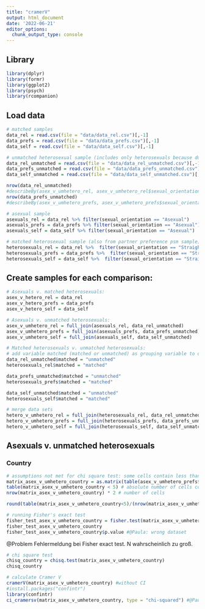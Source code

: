 ```yaml
---
title: "cramerV"
output: html_document
date: '2022-06-21'
editor_options: 
  chunk_output_type: console
---
```

## Library
```r
library(dplyr)
library(formr)
library(ggplot2)
library(psych)
library(rcompanion)
```

## Load data
```r
# matched samples
data_rel = read.csv(file = "data/data_rel.csv")[,-1]
data_prefs = read.csv(file = "data/data_prefs.csv")[,-1]
data_self = read.csv(file = "data/data_self.csv")[,-1]

# unmatched heterosexual sample (includes only heterosexuals because during psm no asexual was discarded)
data_rel_unmatched = read.csv(file = "data/data_rel_unmatched.csv")[,-1]
data_prefs_unmatched = read.csv(file = "data/data_prefs_unmatched.csv")[,-1]
data_self_unmatched = read.csv(file = "data/data_self_unmatched.csv")[,-1]

nrow(data_rel_unmatched)
#describeBy(asex_v_umhetero_rel, asex_v_umhetero_rel$sexual_orientation) #@Paula: dataset asex_v_umhetero_rel could not be found
nrow(data_prefs_unmatched)
#describeBy(asex_v_umhetero_prefs, asex_v_umhetero_prefs$sexual_orientation) #@Paula: dataset asex_v_umhetero_rel could not be found

# asexual sample 
asexuals_rel = data_rel %>% filter(sexual_orientation == "Asexual")
asexuals_prefs = data_prefs %>% filter(sexual_orientation == "Asexual")
asexuals_self = data_self %>% filter(sexual_orientation == "Asexual")

# matched heterosexual sample (also from partner preference psm sample)
heterosexuals_rel = data_rel %>%  filter(sexual_orientation == "Straight/Heterosexual")
heterosexuals_prefs = data_prefs %>%  filter(sexual_orientation == "Straight/Heterosexual")
heterosexuals_self = data_self %>%  filter(sexual_orientation == "Straight/Heterosexual")
```


## Create samples for each comparison:
```r
# Asexuals v. matched heterosexuals: 
asex_v_hetero_rel = data_rel
asex_v_hetero_prefs = data_prefs
asex_v_hetero_self = data_self

# Asexuals v. unmatched heterosexuals:
asex_v_umhetero_rel = full_join(asexuals_rel, data_rel_unmatched)
asex_v_umhetero_prefs = full_join(asexuals_prefs, data_prefs_unmatched)
asex_v_umhetero_self = full_join(asexuals_self, data_self_unmatched)

# Matched heterosexuals v. unmatched heterosexuals:
# add variable matched (matched or unmatched) as grouping variable to data sets
data_rel_unmatched$matched = "unmatched"
heterosexuals_rel$matched = "matched"

data_prefs_unmatched$matched = "unmatched"
heterosexuals_prefs$matched = "matched"

data_self_unmatched$matched = "unmatched"
heterosexuals_self$matched = "matched"

# merge data sets
hetero_v_umhetero_rel = full_join(heterosexuals_rel, data_rel_unmatched)
hetero_v_umhetero_prefs = full_join(heterosexuals_prefs, data_prefs_unmatched)
hetero_v_umhetero_self = full_join(heterosexuals_self, data_self_unmatched)
```


## Asexuals v. unmatched heterosexuals
### Country
```r
# assumptions not met for chi square test: some cells contain less than 5 observations; therefore a Fisher's exact test is calculated
matrix_asex_v_umhetero_country = as.matrix(table(asex_v_umhetero_prefs$country, asex_v_umhetero_prefs$sexual_orientation), header=TRUE, row.names=1)
table(matrix_asex_v_umhetero_country < 5) # absolute number of cells containing less than 5 counts
nrow(matrix_asex_v_umhetero_country) * 2 # number of cells

round(table(matrix_asex_v_umhetero_country<5)/(nrow(matrix_asex_v_umhetero_country)*2),2) # 64% of cells have counts less than 5 

# running Fisher's exact test
fisher_test_asex_v_umhetero_country = fisher.test(matrix_asex_v_umhetero_country, simulate.p.value = TRUE) #@Paula: inserting simulate.p.value = TRUE fixes problem with fishers z test
fisher_test_asex_v_umhetero_country
fisher_test_asex_v_umhetero_country$p.value #@Paula: wrong dataset
```
@Problem Fehlermeldung bei Fisher exact test. N wahrscheinlich zu groß. 

```r
# chi square test
chisq_country = chisq.test(matrix_asex_v_umhetero_country) 
chisq_country 

# calculate Cramer V
cramerV(matrix_asex_v_umhetero_country) #without CI
#install.packages("confintr")
library(confintr)
ci_cramersv(matrix_asex_v_umhetero_country, type = "chi-squared") #@Paula: you can get the CI with the function ci_cramersv from the package confintr
```
